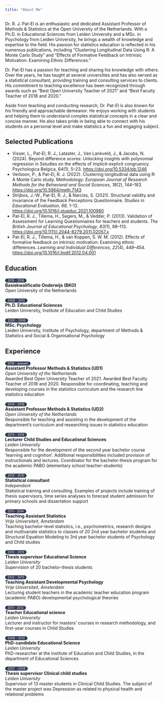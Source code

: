 ---
title: "About Me"
---

Dr. R. J. Pat-El is an enthusiastic and dedicated Assistant Professor of Methods & Statistics at the Open University of the Netherlands. With a Ph.D. in Educational Sciences from Leiden University and a MSc. in Psychology from Leiden University, he brings a wealth of knowledge and expertise to the field. His passion for statistics education is reflected in his numerous publications, including "Clustering Longitudinal Data Using R: A Monte Carlo Study" and "Effects of Formative Feedback on Intrinsic Motivation: Examining Ethnic Differences."

Dr. Pat-El has a passion for teaching and sharing his knowledge with others. Over the years, he has taught at several universities and has also served as a statistical consultant, providing training and consulting services to clients. His commitment to teaching excellence has been recognized through awards such as "Best Open University Teacher of 2021" and "Best Faculty Teacher of 2018 and 2020."

Aside from teaching and conducting research, Dr. Pat-El is also known for his friendly and approachable demeanor. He enjoys working with students and helping them to understand complex statistical concepts in a clear and concise manner. He also takes pride in being able to connect with his students on a personal level and make statistics a fun and engaging subject.


<h2> <i class="fa-solid fa-book"></i> Selected Publications </h2>

- Visser, L., Pat-El, R. J., Lataster, J., Van Lankveld, J., & Jacobs, N. (2024). Beyond difference scores: Unlocking insights with polynomial regression in Sstudies on the effects of implicit-explicit congruency. Psychologica Belgica, 64(1), 5–23. <https://doi.org/10.5334/pb.1246>
- Verboon, P., & Pat-El, R. J. (2022). Clustering longitudinal data using R: A Monte Carlo study. Methodology: *European Journal of Research Methods for the Behavioral and Social Sciences*, *18*(2), 144–163. <https://doi.org/10.5964/meth.7143>
- Strijbos, J.-W., Pat-El, R. J., & Narciss, S. (2021). Structural validity and invariance of the Feedback Perceptions Questionnaire. *Studies in Educational Evaluation*, *68*, 1–12. <https://doi.org/10.1016/j.stueduc.2021.100980>
- Pat-El, R. J., Tillema, H., Segers, M., & Vedder, P. (2013). Validation of Assessment for Learning Questionnaires for teachers and students. *The British Journal of Educational Psychology*, *83*(1), 98–113. <https://doi.org/10.1111/j.2044-8279.2011.02057.x>
- Pat-El, R. J., Tillema, H., & van Koppen, S. W. M. (2012). Effects of formative feedback on intrinsic motivation: Examining ethnic differences. *Learning and Individual Differences*, *22*(4), 449–454. <https://doi.org/10.1016/j.lindif.2012.04.001>


```{=html}
<!-- linking the fontawesome library -->
<link rel="stylesheet" href="https://cdnjs.cloudflare.com/ajax/libs/font-awesome/6.1.1/css/all.min.css" integrity="sha512-KfkfwYDsLkIlwQp6LFnl8zNdLGxu9YAA1QvwINks4PhcElQSvqcyVLLD9aMhXd13uQjoXtEKNosOWaZqXgel0g==" crossorigin="anonymous" referrerpolicy="no-referrer" />
```

```{=html}
<style>
.pill {
  background-color: #303c54;
  border: none;
  font-size: 70%;
  color: white;
  padding: 1px 8px;
  text-align: center;
  text-decoration: none;
  display: inline-block;
  border-radius: 16px;
}

ul.about {
  list-style-type: none;
  margin: 0 0 1em 0;
  padding: 0;
}
</style>
```

<h2> <i class="fa-solid fa-user-graduate"></i> Education </h2>

<ul class="about">
  <li> <span class="pill">2015 - 2016</span> </li>
  <li> **Basiskwalificatie Onderwijs (BKO)** </li>
  <li> Open University of the Netherlands </li>
</ul>

<ul class="about">
  <li> <span class="pill">2006 - 2012</span> </li>
  <li> **Ph.D. Educational Sciences** </li>
  <li> Leiden University, Institute of Education and Child Studies </li>
</ul>

<ul class="about">
  <li> <span class="pill">2000 - 2006</span> </li>
  <li> **MSc. Psychology** </li>
  <li> Leiden University, Institute of Psychology, department of Methods & Statistics and Social & Organisational Psychology </li>
</ul>


<h2> <i class="fa-solid fa-briefcase"></i> Experience </h2>

<ul class="about">
  <li> <span class="pill">2016 - present</span> </li>
  <li> **Assistant Professor Methods & Statistics (UD1)** </li>
  <li> *Open University of the Netherlands* </li>
  <li> Awarded Best Open University Teacher of 2021. Awarded Best Faculty Teacher of 2018 and 2020. Responsible for coordinating, teaching and developing courses in the statistics curriculum and the research line statistics education </li>
</ul>

<ul class="about">
  <li> <span class="pill">2014 - 2016</span> </li>
  <li> **Assistant Professor Methods & Statistics (UD2)** </li>
  <li> *Open University of the Netherlands* </li>
  <li> Responsible for teaching and assisting in the development of the department's curriculum and researching issues in statistics education </li>
</ul>

<ul class="about">
  <li> <span class="pill">2013 - 2014</span> </li>
  <li> **Lecturer Child Studies and Educational Sciences** </li>
  <li> *Leiden University* </li>
  <li> Responsible for the development of the second year bachelor course 'learning and cognition'. Additional responsibilities included provision of instructionals and lectures. Coordinator for the bachelor-thesis program for the academic PABO (elementary school teacher-students) </li>
</ul>

<ul class="about">
  <li> <span class="pill">2013 - 2015</span> </li>
  <li> **Statistical consultant** </li>
  <li> *Independent* </li>
  <li> Statistical training and consulting. Examples of projects include training of thesis supervisors, time series analyses to forecast student admission for primary schools and dissertation support </li>
</ul>

<ul class="about">
  <li> <span class="pill">2011 - 2014</span> </li>
  <li> **Teaching Assistant Statistics** </li>
  <li> *Vrije Universiteit, Amsterdam* </li>
  <li> Teaching bachelor-level statistics, i.e., psychometrics, research designs and multivariate statistics to classes of 20 2nd year bachelor students and Structural Equation Modeling to 3rd year bachelor students of Psychology and Child studies</li>
</ul>

<ul class="about">
  <li> <span class="pill">2012 - 2013</span> </li>
  <li> **Thesis supervisor Educational Science** </li>
  <li> *Leiden University* </li>
  <li> Supervision of 20 bachelor-thesis students </li>
</ul>

<ul class="about">
  <li> <span class="pill">2012 - 2013</span> </li>
  <li> **Teaching Assistant Developmental Psychology** </li>
  <li> *Vrije Universiteit, Amsterdam* </li>
  <li> Lecturing student teachers in the academic teacher education program (academic PABO) developmental psychological theories </li>
</ul>

<ul class="about">
  <li> <span class="pill">2011 - 2012</span> </li>
  <li> **Teacher Educational science** </li>
  <li> *Leiden University* </li>
  <li> Lecturer and instructor for masters' courses in research methodology, and first-year courses in Child Studies </li>
</ul>

<ul class="about">
  <li> <span class="pill">2006 - 2012</span> </li>
  <li> **PhD-candidate Educational Science** </li>
  <li> *Leiden University* </li>
  <li> PhD-researcher at the institute of Education and Child Studies, in the department of Educational Sciences </li>
</ul>

<ul class="about">
  <li> <span class="pill">2007 - 2008</span> </li>
  <li> **Thesis supervisor Clinical child studies** </li>
  <li> *Leiden University* </li>
  <li> Supervisor of 13 master students in Clinical Child Studies. The subject of the master project was Depression as related to physical health and relational problems </li>
</ul>

